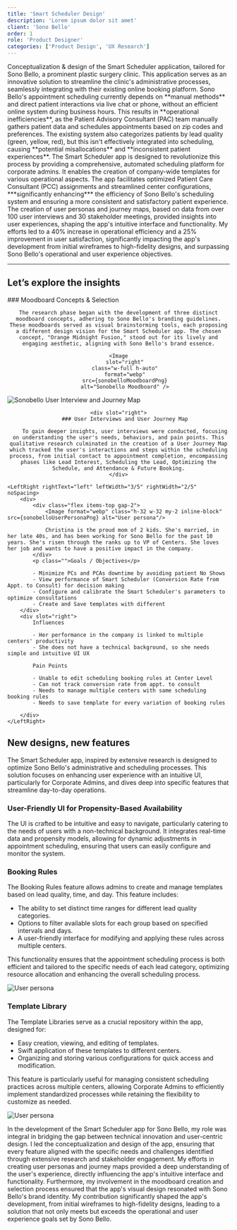 ```yaml
---
title: 'Smart Scheduler Design'
description: 'Lorem ipsum dolor sit amet'
client: 'Sono Bello'
order: 1
role: 'Product Designer'
categories: ['Product Design', 'UX Research']
---
```



<LeftHeader header="Project Overview">
  Conceptualization & design of the Smart Scheduler application, tailored for
  Sono Bello, a prominent plastic surgery clinic. This application serves as an
  innovative solution to streamline the clinic's administrative processes,
  seamlessly integrating with their existing online booking platform.
</LeftHeader>

<LeftHeader header="Challenge">
  Sono Bello's appointment scheduling currently depends on **manual methods**
  and direct patient interactions via live chat or phone, without an efficient
  online system during business hours. This results in **operational
  inefficiencies**, as the Patient Advisory Consultant (PAC) team manually
  gathers patient data and schedules appointments based on zip codes and
  preferences. The existing system also categorizes patients by lead quality
  (green, yellow, red), but this isn't effectively integrated into scheduling,
  causing **potential misallocations** and **inconsistent patient experiences**.
</LeftHeader>

<LeftHeader header="Proposed Solution">
  The Smart Scheduler app is designed to revolutionize this process by providing
  a comprehensive, automated scheduling platform for corporate admins. It
  enables the creation of company-wide templates for various operational
  aspects. The app facilitates optimized Patient Care Consultant (PCC)
  assignments and streamlined center configurations, ***significantly
  enhancing*** the efficiency of Sono Bello's scheduling system and ensuring a
  more consistent and satisfactory patient experience.
</LeftHeader>

<LeftHeader header="Impact">
  The creation of user personas and journey maps, based on data from over 100
  user interviews and 30 stakeholder meetings, provided insights into user
  experiences, shaping the app's intuitive interface and functionality. My
  efforts led to a 40% increase in operational efficiency and a 25% improvement
  in user satisfaction, significantly impacting the app's development from
  initial wireframes to high-fidelity designs, and surpassing Sono Bello's
  operational and user experience objectives.
</LeftHeader>

---

## Let’s explore the insights

<LeftRight align="middle">
    ### Moodboard Concepts & Selection

    The research phase began with the development of three distinct moodboard concepts, adhering to Sono Bello's branding guidelines. These moodboards served as visual brainstorming tools, each proposing a different design vision for the Smart Scheduler app. The chosen concept, "Orange Midnight Fusion," stood out for its lively and engaging aesthetic, aligning with Sono Bello's brand essence.

    <Image
        slot="right"
        class="w-full h-auto"
        format="webp"
        src={sonobelloMoodboardPng}
        alt="Sonobello Moodboard" />

</LeftRight>

<LeftRight first="right" align="middle">
    <Image
        class="w-full h-auto"
        align="middle"
        format="webp"
        src={sonobelloUserInterviewPng}
        alt="Sonobello User Interview and Journey Map" />

    <div slot="right">
        ### User Interviews and User Journey Map

        To gain deeper insights, user interviews were conducted, focusing on understanding the user's needs, behaviors, and pain points. This qualitative research culminated in the creation of a User Journey Map which tracked the user's interactions and steps within the scheduling process, from initial contact to appointment completion, encompassing phases like Lead Interest, Scheduling the Lead, Optimizing the Schedule, and Attendance & Future Booking.
    </div>

</LeftRight>

<Board>

    <LeftRight rightText="left" leftWidth="3/5" rightWidth="2/5" noSpacing>
        <div>
            <div class="flex items-top gap-2">
                <Image format="webp" class="h-32 w-32 my-2 inline-block" src={sonobelloUserPersonaPng} alt="User persona"/>

                Christina is the proud mom of 2 kids. She's married, in her late 40s, and has been working for Sono Bello for the past 10 years. She's risen through the ranks up to VP of Centers. She loves her job and wants to have a positive impact in the company.
            </div>
            <p class="">Goals / Objectives</p>

            - Minimize PCs and PCAs downtime by avoiding patient No Shows
            - View performance of Smart Scheduler (Conversion Rate from Appt. to Consult) for decision making
            - Configure and calibrate the Smart Scheduler's parameters to optimize consultations
            - Create and Save templates with different
        </div>
        <div slot="right">
            Influences

            - Her performance in the company is linked to multiple centers' productivity
            - She does not have a technical background, so she needs simple and intuitive UI UX

            Pain Points

            - Unable to edit scheduling booking rules at Center Level
            - Can not track conversion rate from appt. to consult
            - Needs to manage multiple centers with same scheduling booking rules
            - Needs to save template for every variation of booking rules

        </div>
    </LeftRight>

</Board>

## New designs, new features

The Smart Scheduler app, inspired by extensive research is designed to optimize Sono Bello's administrative and scheduling processes. This solution focuses on enhancing user experience with an intuitive UI, particularly for Corporate Admins, and dives deep into specific features that streamline day-to-day operations.

### User-Friendly UI for Propensity-Based Availability

The UI is crafted to be intuitive and easy to navigate, particularly catering to the needs of users with a non-technical background. It integrates real-time data and propensity models, allowing for dynamic adjustments in appointment scheduling, ensuring that users can easily configure and monitor the system.

### Booking Rules

The Booking Rules feature allows admins to create and manage templates based on lead quality, time, and day. This feature includes:

- The ability to set distinct time ranges for different lead quality categories.
- Options to filter available slots for each group based on specified intervals and days.
- A user-friendly interface for modifying and applying these rules across multiple centers.

This functionality ensures that the appointment scheduling process is both efficient and tailored to the specific needs of each lead category, optimizing resource allocation and enhancing the overall scheduling process.

<Image
  format="webp"
  class="m-auto shadow-lg"
  src={sonobelloBookingRulesPng}
  alt="User persona"
/>

### Template Library

The Template Libraries serve as a crucial repository within the app, designed for:

- Easy creation, viewing, and editing of templates.
- Swift application of these templates to different centers.
- Organizing and storing various configurations for quick access and modification.

This feature is particularly useful for managing consistent scheduling practices across multiple centers, allowing Corporate Admins to efficiently implement standardized processes while retaining the flexibility to customize as needed.

<Image
  format="webp"
  class="m-auto shadow-lg"
  src={sonobelloTtaPng}
  alt="User persona"
/>

<MyImpact>
  In the development of the Smart Scheduler app for Sono Bello, my role was
  integral in bridging the gap between technical innovation and user-centric
  design. I led the conceptualization and design of the app, ensuring that every
  feature aligned with the specific needs and challenges identified through
  extensive research and stakeholder engagement. My efforts in creating user
  personas and journey maps provided a deep understanding of the user's
  experience, directly influencing the app's intuitive interface and
  functionality. Furthermore, my involvement in the moodboard creation and
  selection process ensured that the app's visual design resonated with Sono
  Bello's brand identity. My contribution significantly shaped the app's
  development, from initial wireframes to high-fidelity designs, leading to a
  solution that not only meets but exceeds the operational and user experience
  goals set by Sono Bello.
</MyImpact>
